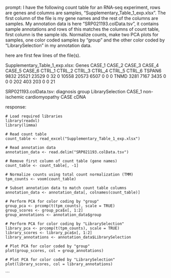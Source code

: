 prompt:
I have the following count table for an RNA-seq experiment, rows are genes and columns are samples, "Supplementary_Table_1_exp.xlsx". The first column of the file is my gene names and the rest of the columns are samples. My annotation data is here  "SRP021193.colData.tsv", it contains sample annotations and rows of this matches the columns of count table, first column is the sample ids. Normalize counts, make two PCA plots for samples, one color coded samples by "group" and the other color coded by "LibrarySelection" in my annotation data.

here are first few lines of the file(s).

Supplementary_Table_1_exp.xlsx:
Genes	CASE_1	CASE_2	CASE_3	CASE_4	CASE_5	CASE_6	CTRL_1	CTRL_2	CTRL_3	CTRL_4	CTRL_5	CTRL_6
TSPAN6	9832	25521	23529	0	32	0	10558	20573	6507	0	0	 0
TNMD	3281	 7167	 3435	0	 0	0	  202	  403	 203	0	0	21


SRP021193.colData.tsv:
diagnosis	group	LibrarySelection
CASE_1	non-ischemic cardiomyopathy	CASE	cDNA


response:
```
# Load required libraries
library(readxl)
library(limma)

# Read count table
count_table <- read_excel("Supplementary_Table_1_exp.xlsx")

# Read annotation data
annotation_data <- read.delim("SRP021193.colData.tsv")

# Remove first column of count table (gene names)
count_table <- count_table[, -1]

# Normalize counts using total count normalization (TMM)
tpm_counts <- voom(count_table)

# Subset annotation data to match count table columns
annotation_data <- annotation_data[, colnames(count_table)]

# Perform PCA for color coding by "group"
group_pca <- prcomp(t(tpm_counts), scale = TRUE)
group_scores <- group_pca$x[, 1:2]
group_annotations <- annotation_data$group

# Perform PCA for color coding by "LibrarySelection"
library_pca <- prcomp(t(tpm_counts), scale = TRUE)
library_scores <- library_pca$x[, 1:2]
library_annotations <- annotation_data$LibrarySelection 

# Plot PCA for color coded by "group"
plot(group_scores, col = group_annotations)

# Plot PCA for color coded by "LibrarySelection"
plot(library_scores, col = library_annotations)
```
```
